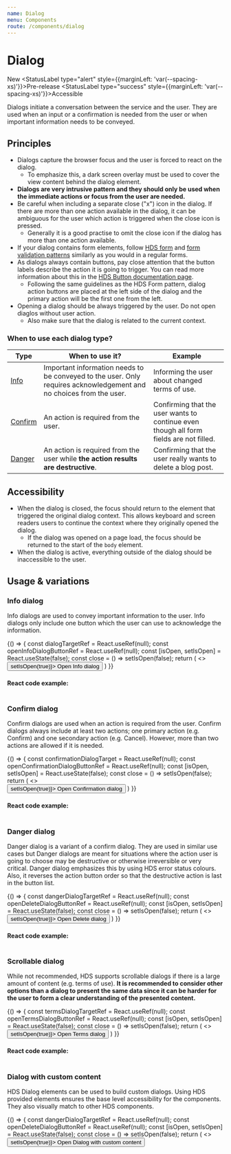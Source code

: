 ```yaml
---
name: Dialog
menu: Components
route: /components/dialog
---
```




# Dialog

<StatusLabel>New</StatusLabel>
<StatusLabel type="alert" style={{marginLeft: 'var(--spacing-xs)'}}>Pre-release</StatusLabel>
<StatusLabel type="success" style={{marginLeft: 'var(--spacing-xs)'}}>Accessible</StatusLabel>

<LargeParagraph>
    Dialogs initiate a conversation between the service and the user. They are used when an input or a confirmation is needed from the user or when important information needs to be conveyed.
</LargeParagraph>

## Principles
- Dialogs capture the browser focus and the user is forced to react on the dialog.
    - To emphasize this, a dark screen overlay must be used to cover the view content behind the dialog element.
- **Dialogs are very intrusive pattern and they should only be used when the immediate actions or focus from the user are needed.**
- Be careful when including a separate close ("x") icon in the dialog. If there are more than one action available in the dialog, it can be ambiguous for the user which action is triggered when the close icon is pressed.
    - Generally it is a good practise to omit the close icon if the dialog has more than one action available.
- If your dialog contains form elements, follow [HDS form](/patterns/forms) and [form validation patterns](/patterns/form-validation) similarly as you would in a regular forms.
- As dialogs always contain buttons, pay close attention that the button labels describe the action it is going to trigger. You can read more information about this in the [HDS Button documentation page](/components/button).
    - Following the same guidelines as the HDS Form pattern, dialog action buttons are placed at the left side of the dialog and the primary action will be the first one from the left.
- Opening a dialog should be always triggered by the user. Do not open diaglos without user action.
    - Also make sure that the dialog is related to the current context.

### When to use each dialog type?
| Type                           | When to use it?                                                                                                     | Example
| ------------------------------ | ------------------------------------------------------------------------------------------------------------------- | ------------------------------------------------------------------------------------- |
| [Info](#info-dialog)           | Important information needs to be conveyed to the user. Only requires acknowledgement and no choices from the user. | Informing the user about changed terms of use.
| [Confirm](#confirm-dialog)     | An action is required from the user.                                                                                | Confirming that the user wants to continue even though all form fields are not filled.
| [Danger](#danger-dialog)       | An action is required from the user while **the action results are destructive**.                                   | Confirming that the user really wants to delete a blog post.


## Accessibility
- When the dialog is closed, the focus should return to the element that triggered the original dialog context. This allows keyboard and screen readers users to continue the context where they originally opened the dialog.
    - If the dialog was opened on a page load, the focus should be returned to the start of the `body` element.
- When the dialog is active, everything outside of the dialog should be inaccessible to the user.

## Usage & variations

### Info dialog
Info dialogs are used to convey important information to the user. Info dialogs only include one button which the user can use to acknowledge the information.

<Playground>
  {() => {
    const dialogTargetRef = React.useRef(null);
    const openInfoDialogButtonRef = React.useRef(null);
    const [isOpen, setIsOpen] = React.useState(false);
    const close = () => setIsOpen(false);
    return (
      <>
        <div ref={dialogTargetRef}/>
        <Button ref={openInfoDialogButtonRef} onClick={() => setIsOpen(true)}>
          Open Info dialog
        </Button>
        <Dialog
          id="info-dialog"
          aria-labelledby="info-dialog-title"
          aria-describedby="info-dialog-content"
          isOpen={isOpen}
          close={() => setIsOpen(false)}
          closeButtonLabelText="Close info dialog"
          focusAfterCloseElement={openInfoDialogButtonRef.current}
          targetElement={dialogTargetRef.current}
        >
          <Dialog.Header
            id="info-dialog-title"
            title="Terms of service have changed"
            iconLeft={<IconInfoCircle aria-hidden="true" />}
          />
          <Dialog.Content>
            <p id="info-dialog-content">Please note that the terms of this service have changed. You can review the changes in the user settings.</p>
          </Dialog.Content>
          <Dialog.ActionButtons>
            <Button onClick={close}>
              Close
            </Button>
          </Dialog.ActionButtons>
        </Dialog>
      </>
    )
  }}
</Playground>

#### React code example:
```tsx

```

### Confirm dialog
Confirm dialogs are used when an action is required from the user. Confirm dialogs always include at least two actions; one primary action (e.g. Confirm) and one secondary action (e.g. Cancel). However, more than two actions are allowed if it is needed.

<Playground>
  {() => {
    const confirmationDialogTarget = React.useRef(null);
    const openConfirmationDialogButtonRef = React.useRef(null);
    const [isOpen, setIsOpen] = React.useState(false);
    const close = () => setIsOpen(false);
    return (
      <>
        <div ref={confirmationDialogTarget}/>
        <Button ref={openConfirmationDialogButtonRef} onClick={() => setIsOpen(true)}>
          Open Confirmation dialog
        </Button>
        <Dialog
          id="confirmation-dialog"
          aria-labelledby="confirmation-dialog-title"
          aria-describedby="confirmation-dialog-info"
          isOpen={isOpen}
          focusAfterCloseElement={openConfirmationDialogButtonRef.current}
          targetElement={confirmationDialogTarget.current}
        >
          <Dialog.Header
            id="confirmation-dialog-title"
            title="Are you sure you want to continue?"
            iconLeft={<IconQuestionCircle aria-hidden="true" />}
          />
          <Dialog.Content>
            <p id="confirmation-dialog-info">You have not filled all form fields. Do you still want to continue? You can later return to edit this form. Saved forms can be accessed in your personal profile. </p>
          </Dialog.Content>
          <Dialog.ActionButtons>
            <Button onClick={close}>
              Continue
            </Button>
            <Button onClick={close} variant="secondary">
              Cancel
            </Button>
          </Dialog.ActionButtons>
        </Dialog>
      </>
    )
  }}
</Playground>


#### React code example:
```tsx

```

### Danger dialog
Danger dialog is a variant of a confirm dialog. They are used in similar use cases but Danger dialogs are meant for situations where the action user is going to choose may be destructive or otherwise irreversible or very critical. Danger dialog emphasizes this by using HDS error status colours. Also, it reverses the action button order so that the destructive action is last in the button list.

<Playground>
  {() => {
    const dangerDialogTargetRef = React.useRef(null);
    const openDeleteDialogButtonRef = React.useRef(null);
    const [isOpen, setIsOpen] = React.useState(false);
    const close = () => setIsOpen(false);
    return (
      <>
        <div ref={dangerDialogTargetRef}/>
        <Button ref={openDeleteDialogButtonRef} onClick={() => setIsOpen(true)}>
          Open Delete dialog
        </Button>
        <Dialog
          variant="danger"
          id="delete-dialog"
          aria-labelledby="delete-dialog-title"
          aria-describedby="delete-dialog-info"
          isOpen={isOpen}
          focusAfterCloseElement={openDeleteDialogButtonRef.current}
          targetElement={dangerDialogTargetRef.current}
        >
          <Dialog.Header
            id="delete-dialog-title"
            title="Are you sure you want to delete this blog post?"
            iconLeft={<IconAlertCircle aria-hidden="true" />}
          />
          <Dialog.Content>
            <p id="delete-dialog-info">The blog post will be deleted immediately. Deletion is permanent and it cannot be reverted.</p>
          </Dialog.Content>
          <Dialog.ActionButtons>
            <Button onClick={close} theme="black" variant="secondary">
              Cancel
            </Button>
            <Button
              variant="danger"
              iconLeft={<IconTrash aria-hidden="true" />}
              onClick={() => {
                // Add confirm operations here
                close();
              }}
            >
              Delete the blog post
            </Button>
          </Dialog.ActionButtons>
        </Dialog>
      </>
    )
  }}
</Playground>

#### React code example:
```tsx

```

### Scrollable dialog
While not recommended, HDS supports scrollable dialogs if there is a large amount of content (e.g. terms of use). **It is recommended to consider other options than a dialog to present the same data since it can be harder for the user to form a clear understanding of the presented content.**

<Playground>
  {() => {
    const termsDialogTargetRef = React.useRef(null);
    const openTermsDialogButtonRef = React.useRef(null);
    const [isOpen, setIsOpen] = React.useState(false);
    const close = () => setIsOpen(false);
    return (
      <>
        <div ref={termsDialogTargetRef}/>
        <Button ref={openTermsDialogButtonRef} onClick={() => setIsOpen(true)}>
          Open Terms dialog
        </Button>
        <Dialog
          id="terms-dialog"
          aria-labelledby="terms-dialog-title"
          aria-describedby="terms-dialog-info"
          isOpen={isOpen}
          focusAfterCloseElement={openTermsDialogButtonRef.current}
          targetElement={termsDialogTargetRef.current}
          scrollable
        >
          <Dialog.Header
            id="terms-dialog-title"
            title="Do you accept the terms of service?"
            iconLeft={<IconAlertCircle aria-hidden="true" />}
          />
          <Dialog.Content>
            <h3 id="terms-dialog-info">Terms of service</h3>
            <p>
              Sed ut perspiciatis unde omnis iste natus error sit voluptatem accusantium doloremque laudantium, totam rem
              aperiam, eaque ipsa quae ab illo inventore veritatis et quasi architecto beatae vitae dicta sunt explicabo.
              Nemo enim ipsam voluptatem quia voluptas sit aspernatur aut odit aut fugit, sed quia consequuntur magni
              dolores eos qui ratione voluptatem sequi nesciunt. Neque porro quisquam est, qui dolorem ipsum quia dolor
              sit amet, consectetur, adipisci velit, sed quia non numquam eius modi tempora incidunt ut labore et dolore
              magnam aliquam quaerat voluptatem. Ut enim ad minima veniam, quis nostrum exercitationem ullam corporis
              suscipit laboriosam, nisi ut aliquid ex ea commodi consequatur? Quis autem vel eum iure reprehenderit qui in
              ea voluptate velit esse quam nihil molestiae consequatur, vel illum qui dolorem eum fugiat quo voluptas
              nulla pariatur?
            </p>
            <p>
              Sed ut perspiciatis unde omnis iste natus error sit voluptatem accusantium doloremque laudantium, totam rem
              aperiam, eaque ipsa quae ab illo inventore veritatis et quasi architecto beatae vitae dicta sunt explicabo.
              Nemo enim ipsam voluptatem quia voluptas sit aspernatur aut odit aut fugit, sed quia consequuntur magni
              dolores eos qui ratione voluptatem sequi nesciunt. Neque porro quisquam est, qui dolorem ipsum quia dolor
              sit amet, consectetur, adipisci velit, sed quia non numquam eius modi tempora incidunt ut labore et dolore
              magnam aliquam quaerat voluptatem. Ut enim ad minima veniam, quis nostrum exercitationem ullam corporis
              suscipit laboriosam, nisi ut aliquid ex ea commodi consequatur? Quis autem vel eum iure reprehenderit qui in
              ea voluptate velit esse quam nihil molestiae consequatur, vel illum qui dolorem eum fugiat quo voluptas
              nulla pariatur?
            </p>
            <p>
              Sed ut perspiciatis unde omnis iste natus error sit voluptatem accusantium doloremque laudantium, totam rem
              aperiam, eaque ipsa quae ab illo inventore veritatis et quasi architecto beatae vitae dicta sunt explicabo.
              Nemo enim ipsam voluptatem quia voluptas sit aspernatur aut odit aut fugit, sed quia consequuntur magni
              dolores eos qui ratione voluptatem sequi nesciunt. Neque porro quisquam est, qui dolorem ipsum quia dolor
              sit amet, consectetur, adipisci velit, sed quia non numquam eius modi tempora incidunt ut labore et dolore
              magnam aliquam quaerat voluptatem. Ut enim ad minima veniam, quis nostrum exercitationem ullam corporis
              suscipit laboriosam, nisi ut aliquid ex ea commodi consequatur? Quis autem vel eum iure reprehenderit qui in
              ea voluptate velit esse quam nihil molestiae consequatur, vel illum qui dolorem eum fugiat quo voluptas
              nulla pariatur?
            </p>
            <p>
              Sed ut perspiciatis unde omnis iste natus error sit voluptatem accusantium doloremque laudantium, totam rem
              aperiam, eaque ipsa quae ab illo inventore veritatis et quasi architecto beatae vitae dicta sunt explicabo.
              Nemo enim ipsam voluptatem quia voluptas sit aspernatur aut odit aut fugit, sed quia consequuntur magni
              dolores eos qui ratione voluptatem sequi nesciunt. Neque porro quisquam est, qui dolorem ipsum quia dolor
              sit amet, consectetur, adipisci velit, sed quia non numquam eius modi tempora incidunt ut labore et dolore
              magnam aliquam quaerat voluptatem. Ut enim ad minima veniam, quis nostrum exercitationem ullam corporis
              suscipit laboriosam, nisi ut aliquid ex ea commodi consequatur? Quis autem vel eum iure reprehenderit qui in
              ea voluptate velit esse quam nihil molestiae consequatur, vel illum qui dolorem eum fugiat quo voluptas
              nulla pariatur?
            </p>
            <p>
              Sed ut perspiciatis unde omnis iste natus error sit voluptatem accusantium doloremque laudantium, totam rem
              aperiam, eaque ipsa quae ab illo inventore veritatis et quasi architecto beatae vitae dicta sunt explicabo.
              Nemo enim ipsam voluptatem quia voluptas sit aspernatur aut odit aut fugit, sed quia consequuntur magni
              dolores eos qui ratione voluptatem sequi nesciunt. Neque porro quisquam est, qui dolorem ipsum quia dolor
              sit amet, consectetur, adipisci velit, sed quia non numquam eius modi tempora incidunt ut labore et dolore
              magnam aliquam quaerat voluptatem. Ut enim ad minima veniam, quis nostrum exercitationem ullam corporis
              suscipit laboriosam, nisi ut aliquid ex ea commodi consequatur? Quis autem vel eum iure reprehenderit qui in
              ea voluptate velit esse quam nihil molestiae consequatur, vel illum qui dolorem eum fugiat quo voluptas
              nulla pariatur?
            </p>
          </Dialog.Content>
          <Dialog.ActionButtons>
            <Button onClick={close}>
              Accept terms
            </Button>
            <Button onClick={close} variant="secondary">
              Cancel
            </Button>
          </Dialog.ActionButtons>
        </Dialog>
      </>
    )
  }}
</Playground>

#### React code example:
```tsx

```

### Dialog with custom content
HDS Dialog elements can be used to build custom dialogs. Using HDS provided elements ensures the base level accessibility for the components. They also visually match to other HDS components.

<Playground>
  {() => {
    const dangerDialogTargetRef = React.useRef(null);
    const openDeleteDialogButtonRef = React.useRef(null);
    const [isOpen, setIsOpen] = React.useState(false);
    const close = () => setIsOpen(false);
    return (
      <>
        <div ref={dangerDialogTargetRef}/>
        <Button ref={openDeleteDialogButtonRef} onClick={() => setIsOpen(true)}>
          Open Dialog with custom content
        </Button>
        <Dialog
          id="delete-dialog"
          aria-labelledby="delete-dialog-title"
          aria-describedby="delete-dialog-info"
          isOpen={isOpen}
          focusAfterCloseElement={openDeleteDialogButtonRef.current}
          targetElement={dangerDialogTargetRef.current}
        >
        <Dialog.Header
          id="custom-dialog-title"
          title="Add new item"
        />
        <Dialog.Content>
          <p id="custom-dialog-info">Add a new item by filling the information below. All fields are mandatory.</p>
          <TextInput
            id="item-name"
            label="Item name"
            placeholder="E.g. Item 1"
            helperText="Item's name must be unique."
            required
          />
          <br />
          <TextArea
            id="item-description"
            label="Item description"
            placeholder="E.g. Item 1 is the first item of the system."
            required
          />
        </Dialog.Content>
        <Dialog.ActionButtons>
          <Button
            onClick={() => {
              // Add operations here
              close();
            }}
          >
            Add item
          </Button>
          <Button onClick={close} variant="secondary">
            Cancel
          </Button>
        </Dialog.ActionButtons>
      </Dialog>
      </>
    )
  }}
</Playground>

#### React code example:
```tsx

```

## Demos & API

### Core

_Not included in hds-core!_

### React

[Dialog in hds-react](/storybook/react/?path=/story/components-dialog--default)

[Dialog API](/storybook/react/?path=/docs/components-dialog--default)
